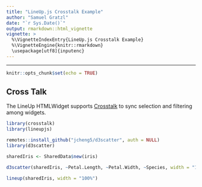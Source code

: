 ```yaml
---
title: "LineUp.js Crosstalk Example"
author: "Samuel Gratzl"
date: "`r Sys.Date()`"
output: rmarkdown::html_vignette
vignette: >
  %\VignetteIndexEntry{LineUp.js Crosstalk Example}
  %\VignetteEngine{knitr::rmarkdown}
  \usepackage[utf8]{inputenc}
---
```

---

```r
knitr::opts_chunk$set(echo = TRUE)
```

## Cross Talk

The LineUp HTMLWidget supports [Crosstalk](http://rstudio.github.io/crosstalk/) to sync selection and filtering among widgets.


```r
library(crosstalk)
library(lineupjs)

remotes::install_github("jcheng5/d3scatter", auth = NULL)
library(d3scatter)

sharedIris <- SharedData$new(iris)

d3scatter(sharedIris, ~Petal.Length, ~Petal.Width, ~Species, width = "100%")
```

```r
lineup(sharedIris, width = "100%")
```
